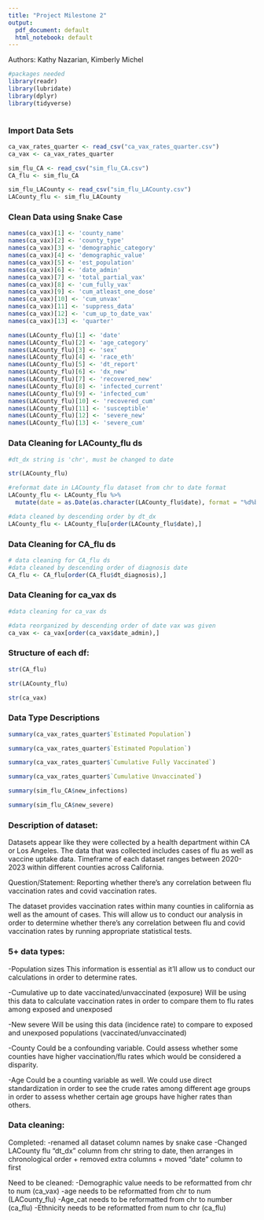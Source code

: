 ```yaml
---
title: "Project Milestone 2"
output:
  pdf_document: default
  html_notebook: default
---
```

Authors: Kathy Nazarian, Kimberly Michel


```r
#packages needed
library(readr)
library(lubridate)
library(dplyr)
library(tidyverse)
```

```r

```
\newpage 
### Import Data Sets
```r
ca_vax_rates_quarter <- read_csv("ca_vax_rates_quarter.csv")
ca_vax <- ca_vax_rates_quarter

sim_flu_CA <- read_csv("sim_flu_CA.csv")
CA_flu <- sim_flu_CA

sim_flu_LACounty <- read_csv("sim_flu_LACounty.csv")
LACounty_flu <- sim_flu_LACounty
```
\newpage 

### Clean Data using Snake Case
```r
names(ca_vax)[1] <- 'county_name'
names(ca_vax)[2] <- 'county_type'
names(ca_vax)[3] <- 'demographic_category'
names(ca_vax)[4] <- 'demographic_value'
names(ca_vax)[5] <- 'est_population'
names(ca_vax)[6] <- 'date_admin'
names(ca_vax)[7] <- 'total_partial_vax'
names(ca_vax)[8] <- 'cum_fully_vax'
names(ca_vax)[9] <- 'cum_atleast_one_dose'
names(ca_vax)[10] <- 'cum_unvax'
names(ca_vax)[11] <- 'suppress_data'
names(ca_vax)[12] <- 'cum_up_to_date_vax'
names(ca_vax)[13] <- 'quarter'

names(LACounty_flu)[1] <- 'date'
names(LACounty_flu)[2] <- 'age_category'
names(LACounty_flu)[3] <- 'sex'
names(LACounty_flu)[4] <- 'race_eth'
names(LACounty_flu)[5] <- 'dt_report'
names(LACounty_flu)[6] <- 'dx_new'
names(LACounty_flu)[7] <- 'recovered_new'
names(LACounty_flu)[8] <- 'infected_current'
names(LACounty_flu)[9] <- 'infected_cum'
names(LACounty_flu)[10] <- 'recovered_cum'
names(LACounty_flu)[11] <- 'susceptible'
names(LACounty_flu)[12] <- 'severe_new'
names(LACounty_flu)[13] <- 'severe_cum'

```
\newpage

### Data Cleaning for LACounty_flu ds

```r
#dt_dx string is 'chr', must be changed to date

str(LACounty_flu)

#reformat date in LACounty_flu dataset from chr to date format
LACounty_flu <- LACounty_flu %>%
  mutate(date = as.Date(as.character(LACounty_flu$date), format = "%d%b%Y"))

#data cleaned by descending order by dt_dx
LACounty_flu <- LACounty_flu[order(LACounty_flu$date),]
```

### Data Cleaning for CA_flu ds

```r
# data cleaning for CA_flu ds
#data cleaned by descending order of diagnosis date
CA_flu <- CA_flu[order(CA_flu$dt_diagnosis),]

```
### Data Cleaning for ca_vax ds

```r
#data cleaning for ca_vax ds

#data reorganized by descending order of date vax was given
ca_vax <- ca_vax[order(ca_vax$date_admin),]
```
\newpage

### Structure of each df:

```r
str(CA_flu)
```


```r
str(LACounty_flu)
```


```r
str(ca_vax)
```

### Data Type Descriptions

```r
summary(ca_vax_rates_quarter$`Estimated Population`)
```


```r
summary(ca_vax_rates_quarter$`Estimated Population`)
```


```r
summary(ca_vax_rates_quarter$`Cumulative Fully Vaccinated`)
```


```r
summary(ca_vax_rates_quarter$`Cumulative Unvaccinated`)
```


```r
summary(sim_flu_CA$new_infections)
```


```r
summary(sim_flu_CA$new_severe)
```
\newpage

### Description of dataset:

Datasets appear like they were collected by a health department within CA or Los Angeles. The data that was collected includes cases of flu as well as vaccine uptake data. Timeframe of each dataset ranges between 2020-2023 within different counties across California.

Question/Statement: Reporting whether there’s any correlation between flu vaccination rates and covid vaccination rates.

The dataset provides vaccination rates within many counties in california as well as the amount of cases. This will allow us to conduct our analysis in order to determine whether there’s any correlation between flu and covid vaccination rates by running appropriate statistical tests.

### 5+ data types:

-Population sizes 
This information is essential as it’ll allow us to conduct our calculations in order to determine rates.

-Cumulative up to date vaccinated/unvaccinated (exposure)
Will be using this data to calculate vaccination rates in order to compare them to flu rates among exposed and unexposed

-New severe
Will be using this data (incidence rate) to compare to exposed and unexposed populations (vaccinated/unvaccinated)

-County
Could be a confounding variable. Could assess whether some counties have higher vaccination/flu rates which would be considered a disparity.

-Age 
Could be a counting variable as well. We could use direct standardization in order to see the crude rates among different age groups in order to assess whether certain age groups have higher rates than others.

### Data cleaning:

Completed:
 -renamed all dataset column names by snake case
 -Changed LACounty flu “dt_dx” column from chr string to date, then arranges in chronological order + removed extra columns + moved “date” column to first

Need to be cleaned:
 -Demographic value needs to be reformatted from chr to num (ca_vax)
 -age needs to be reformatted from chr to num (LACounty_flu)
 -Age_cat needs to be reformatted from chr to number (ca_flu)
 -Ethnicity needs to be reformatted from num to chr (ca_flu)


```r

```

